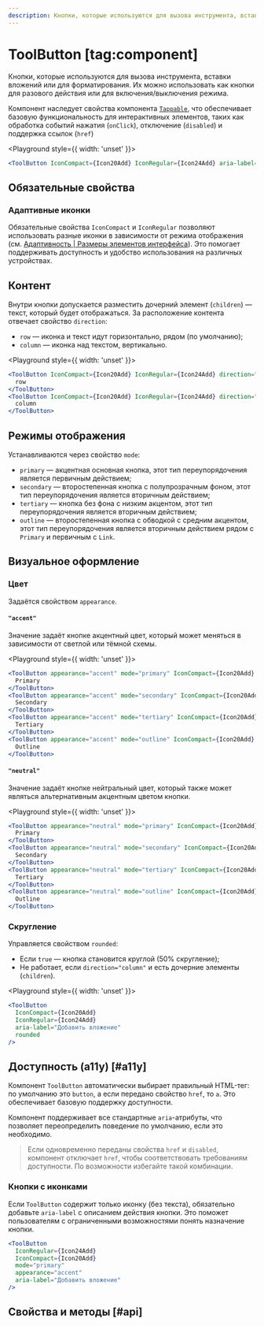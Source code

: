 ```yaml
---
description: Кнопки, которые используются для вызова инструмента, вставки вложений или для форматирования.
---
```


<Overview group="buttons">

# ToolButton [tag:component]

Кнопки, которые используются для вызова инструмента, вставки вложений или для форматирования.
Их можно использовать как кнопки для разового действия или для включения/выключения режима.

Компонент наследует свойства компонента [`Tappable`](/components/tappable),
что обеспечивает базовую функциональность для интерактивных элементов, таких как обработка событий нажатия (`onClick`),
отключение (`disabled`) и поддержка ссылок (`href`)

</Overview>

<Playground style={{ width: 'unset' }}>
  ```jsx
  <ToolButton IconCompact={Icon20Add} IconRegular={Icon24Add} aria-label="Добавить вложение" />
  ```
</Playground>

## Обязательные свойства

### Адаптивные иконки

Обязательные свойства `IconCompact` и `IconRegular` позволяют использовать разные иконки в зависимости от режима отображения
(см. [Адаптивность | Размеры элементов интерфейса](/overview/adaptivity#sizes)). Это помогает поддерживать доступность и удобство использования
на различных устройствах.

## Контент

Внутри кнопки допускается разместить дочерний элемент (`children`) — текст, который будет отображаться.
За расположение контента отвечает свойство `direction`:

- `row` — иконка и текст идут горизонтально, рядом (по умолчанию);
- `column` — иконка над текстом, вертикально.

<Playground style={{ width: 'unset' }}>
  ```jsx
  <ToolButton IconCompact={Icon20Add} IconRegular={Icon24Add} direction="row">
    row
  </ToolButton>
  <ToolButton IconCompact={Icon20Add} IconRegular={Icon24Add} direction="column">
    column
  </ToolButton>
  ```
</Playground>

## Режимы отображения

Устанавливаются через свойство `mode`:

- `primary` — акцентная основная кнопка, этот тип переупорядочения является первичным действием;
- `secondary` — второстепенная кнопка с полупрозрачным фоном, этот тип переупорядочения является вторичным действием;
- `tertiary` — кнопка без фона с низким акцентом, этот тип переупорядочения является вторичным действием;
- `outline` — второстепенная кнопка с обводкой с средним акцентом, этот тип переупорядочения является вторичным действием рядом с `Primary` и первичным c `Link`.

## Визуальное оформление

### Цвет

Задаётся свойством `appearance`.

#### `"accent"`

Значение задаёт кнопке акцентный цвет, который может меняться в зависимости от светлой или тёмной схемы.

<Playground style={{ width: 'unset' }}>
  ```jsx
  <ToolButton appearance="accent" mode="primary" IconCompact={Icon20Add} IconRegular={Icon24Add}>
    Primary
  </ToolButton>
  <ToolButton appearance="accent" mode="secondary" IconCompact={Icon20Add} IconRegular={Icon24Add}>
    Secondary
  </ToolButton>
  <ToolButton appearance="accent" mode="tertiary" IconCompact={Icon20Add} IconRegular={Icon24Add}>
    Tertiary
  </ToolButton>
  <ToolButton appearance="accent" mode="outline" IconCompact={Icon20Add} IconRegular={Icon24Add}>
    Outline
  </ToolButton>
  ```
</Playground>

#### `"neutral"`

Значение задаёт кнопке нейтральный цвет, который также может являться альтернативным акцентным цветом кнопки.

<Playground style={{ width: 'unset' }}>
  ```jsx
  <ToolButton appearance="neutral" mode="primary" IconCompact={Icon20Add} IconRegular={Icon24Add}>
    Primary
  </ToolButton>
  <ToolButton appearance="neutral" mode="secondary" IconCompact={Icon20Add} IconRegular={Icon24Add}>
    Secondary
  </ToolButton>
  <ToolButton appearance="neutral" mode="tertiary" IconCompact={Icon20Add} IconRegular={Icon24Add}>
    Tertiary
  </ToolButton>
  <ToolButton appearance="neutral" mode="outline" IconCompact={Icon20Add} IconRegular={Icon24Add}>
    Outline
  </ToolButton>
  ```
</Playground>

### Скругление

Управляется свойством `rounded`:

- Если `true` — кнопка становится круглой (50% скругление);
- Не работает, если `direction="column"` и есть дочерние элементы (`children`).

<Playground style={{ width: 'unset' }}>
  ```jsx
  <ToolButton
    IconCompact={Icon20Add}
    IconRegular={Icon24Add}
    aria-label="Добавить вложение"
    rounded
  />
  ```
</Playground>

## Доступность (a11y) [#a11y]

Компонент `ToolButton` автоматически выбирает правильный HTML-тег: по умолчанию это `button`,
а если передано свойство `href`, то `a`. Это обеспечивает базовую поддержку доступности.

Компонент поддерживает все стандартные `aria`-атрибуты, что позволяет переопределить поведение по умолчанию,
если это необходимо.

> Если одновременно переданы свойства `href` и `disabled`, компонент отключает `href`,
> чтобы соответствовать требованиям доступности. По возможности избегайте такой комбинации.

### Кнопки с иконками

Если `ToolButton` содержит только иконку (без текста), обязательно добавьте `aria-label` с описанием действия кнопки.
Это поможет пользователям с ограниченными возможностями понять назначение кнопки.

```jsx
<ToolButton
  IconRegular={Icon24Add}
  IconCompact={Icon20Add}
  mode="primary"
  appearance="accent"
  aria-label="Добавить вложение"
/>
```

## Свойства и методы [#api]

<PropsTable name="ToolButton" />

